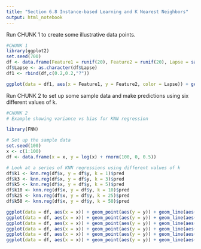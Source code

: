 ---
title: "Section 6.8 Instance-based Learning and K Nearest Neighbors"
output: html_notebook
---

Run CHUNK 1 to create some illustrative data points.

```{r echo = FALSE}
#CHUNK 1
library(ggplot2)
set.seed(700)
df <- data.frame(Feature1 = runif(20), Feature2 = runif(20), Lapse = sample(c("Yes","No"),size = 20, replace = TRUE, prob = c(0.3,0.7)))
df$Lapse <- as.character(df$Lapse)
df1 <- rbind(df,c(0.2,0.2,"?"))

ggplot(data = df1, aes(x = Feature1, y = Feature2, color = Lapse)) + geom_point(size = 4) + theme(axis.text = element_blank())
```

Run CHUNK 2 to set up some sample data and make predictions using six different values of k.

```{r}
#CHUNK 2
# Example showing variance vs bias for KNN regression

library(FNN)

# Set up the sample data
set.seed(100)
x <- c(1:100)
df <- data.frame(x = x, y = log(x) + rnorm(100, 0, 0.5))

# Look at a series of KNN regressions using different values of k
df$k1 <- knn.reg(df$x, y = df$y, k = 1)$pred
df$k3 <- knn.reg(df$x, y = df$y, k = 3)$pred
df$k5 <- knn.reg(df$x, y = df$y, k = 5)$pred
df$k10 <- knn.reg(df$x, y = df$y, k = 10)$pred
df$k25 <- knn.reg(df$x, y = df$y, k = 25)$pred
df$k50 <- knn.reg(df$x, y = df$y, k = 50)$pred

ggplot(data = df, aes(x = x)) + geom_point(aes(y = y)) + geom_line(aes(y=k1)) +ggtitle("KNN Regression with k=1")
ggplot(data = df, aes(x = x)) + geom_point(aes(y = y)) + geom_line(aes(y=k3)) +ggtitle("KNN Regression with k=3")
ggplot(data = df, aes(x = x)) + geom_point(aes(y = y)) + geom_line(aes(y=k5)) +ggtitle("KNN Regression with k=5")
ggplot(data = df, aes(x = x)) + geom_point(aes(y = y)) + geom_line(aes(y=k10)) +ggtitle("KNN Regression with k=10")
ggplot(data = df, aes(x = x)) + geom_point(aes(y = y)) + geom_line(aes(y=k25)) +ggtitle("KNN Regression with k=25")
ggplot(data = df, aes(x = x)) + geom_point(aes(y = y)) + geom_line(aes(y=k50)) +ggtitle("KNN Regression with k=50")
```

